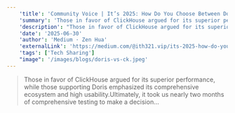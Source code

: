 ```yaml
---
    'title': 'Community Voice | It’s 2025: How Do You Choose Between Doris and ClickHouse?'
    'summary': 'Those in favor of ClickHouse argued for its superior performance, while those supporting Doris emphasized its comprehensive ecosystem and high usability.Ultimately, it took us nearly two months of comprehensive testing to make a decision…'
    'description': "Those in favor of ClickHouse argued for its superior performance, while those supporting Doris emphasized its comprehensive ecosystem and high usability.Ultimately, it took us nearly two months of comprehensive testing to make a decision…"
    'date': '2025-06-30'
    'author': 'Medium · Zen Hua'
    'externalLink': 'https://medium.com/@ith321.vip/its-2025-how-do-you-choose-between-doris-and-clickhouse-7d98456d9199'
    'tags': ['Tech Sharing']
    "image": '/images/blogs/doris-vs-ck.jpeg'
---
```



> <BlogLink rel="noopener noreferrer" target='_blank' href='https://medium.com/@ith321.vip/its-2025-how-do-you-choose-between-doris-and-clickhouse-7d98456d9199'>Those in favor of ClickHouse argued for its superior performance, while those supporting Doris emphasized its comprehensive ecosystem and high usability.Ultimately, it took us nearly two months of comprehensive testing to make a decision…<SeeMore /></BlogLink>